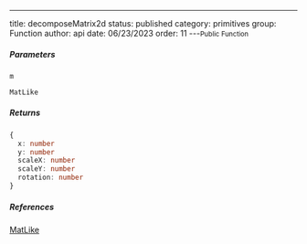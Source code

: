 ---
title: decomposeMatrix2d
status: published
category: primitives
group: Function
author: api
date: 06/23/2023
order: 11
---<Small>Public Function</Small>




##### Parameters


<ParametersTable>

<ParametersTableRow>
<ParametersTableName>

`m`

</ParametersTableName>
<ParametersTableDescription>

```ts
MatLike
```



</ParametersTableDescription>
</ParametersTableRow>
</ParametersTable>

##### Returns


```ts
{
  x: number
  y: number
  scaleX: number
  scaleY: number
  rotation: number
}
```

##### References

[MatLike](/gen/primitives/MatLike-type)

